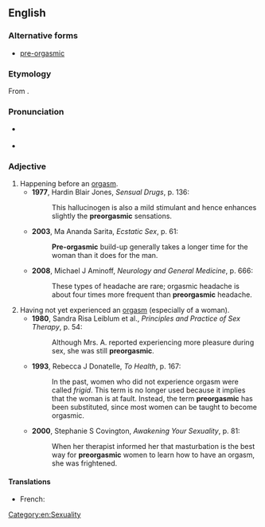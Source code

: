 ==English==

===Alternative forms===
* [[pre-orgasmic]]

===Etymology===
From {{prefix|en|pre|orgasmic}}.

===Pronunciation===
* {{a|UK}} {{IPA|en|/ˌpɹiːɔːˈɡazmɪk/}}
* {{rhymes|en|æzmɪk|s=4}}

===Adjective===
{{en-adj|-}}

# Happening before an [[orgasm]].
#* '''1977''', Hardin Blair Jones, ''Sensual Drugs'', p. 136:
#*: This hallucinogen is also a mild stimulant and hence enhances slightly the '''preorgasmic''' sensations.
#* '''2003''', Ma Ananda Sarita, ''Ecstatic Sex'', p. 61:
#*: '''Pre-orgasmic''' build-up generally takes a longer time for the woman than it does for the man.
#* '''2008''', Michael J Aminoff, ''Neurology and General Medicine'', p. 666:
#*: These types of headache are rare; orgasmic headache is about four times more frequent than '''preorgasmic''' headache.
# Having not yet experienced an [[orgasm]] (especially of a woman).
#* '''1980''', Sandra Risa Leiblum et al., ''Principles and Practice of Sex Therapy'', p. 54:
#*: Although Mrs. A. reported experiencing more pleasure during sex, she was still '''preorgasmic'''.
#* '''1993''', Rebecca J Donatelle, ''To Health'', p. 167:
#*: In the past, women who did not experience orgasm were called ''frigid''. This term is no longer used because it implies that the woman is at fault. Instead, the term '''preorgasmic''' has been substituted, since most women can be taught to become orgasmic.
#* '''2000''', Stephanie S Covington, ''Awakening Your Sexuality'', p. 81:
#*: When her therapist informed her that masturbation is the best way for '''preorgasmic''' women to learn how to have an orgasm, she was frightened.

====Translations====
{{trans-top|happening before an orgasm}}
* French: {{t+|fr|préorgasmique}}
{{trans-mid}}
{{trans-bottom}}

[[Category:en:Sexuality]]